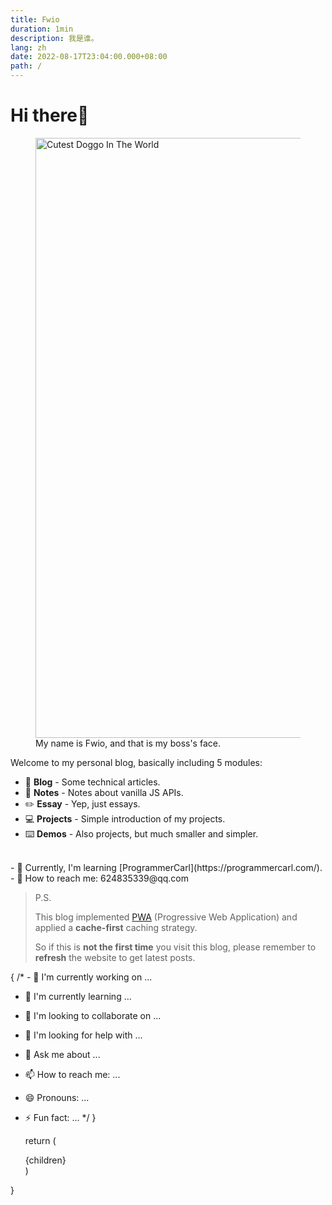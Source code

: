 ```yaml
---
title: Fwio
duration: 1min
description: 我是谁。
lang: zh
date: 2022-08-17T23:04:00.000+08:00
path: /
---
```


# Hi there👋

<figure>
  <picture>
    <source type="image/avif" srcSet="/images/niya.avif" />
    <source type="image/webp" srcSet="/images/niya.webp" />
    <img width="959" height="960" alt="Cutest Doggo In The World" src="/images/niya.jpg" className="niya" />
  </picture>
  <figcaption>My name is Fwio, and that is my boss's face.</figcaption>
</figure>

Welcome to my personal blog, basically including 5 modules:

+ 📑 **Blog** - Some technical articles.
+ 📓 **Notes** - Notes about vanilla JS APIs.
+ ✏️ **Essay** - Yep, just essays.
+ 💻 **Projects** - Simple introduction of my projects.
+ ⌨️ **Demos** - Also projects, but much smaller and simpler.
<br/>
- 🌱 Currently, I'm learning [ProgrammerCarl](https://programmercarl.com/).
- 📧 How to reach me: 624835339@qq.com

> P.S.
>
> This blog implemented [PWA](https://web.dev/learn/pwa/) (Progressive Web Application) and applied a **cache-first** caching strategy.
>
> So if this is **not the first time** you visit this blog, please remember to **refresh** the website to get latest posts.

{
/* - 🔭 I'm currently working on ...
- 🌱 I'm currently learning ...
- 👯 I'm looking to collaborate on ...
- 🤔 I'm looking for help with ...
- 💬 Ask me about ...
- 📫 How to reach me: ...
- 😄 Pronouns: ...
- ⚡ Fun fact: ... */
}

  return (
    <article className="prose">
      {children}
    </article>
  )
}